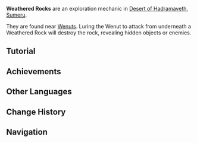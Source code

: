 {{Terminology Infobox
|image     = Tutorial Weathered Rocks.png
|type      = Exploration
|region    = Sumeru
|subregion = Great Red Sand
|area      = Desert of Hadramaveth
}}
'''Weathered Rocks''' are an exploration mechanic in [[Desert of Hadramaveth]], [[Sumeru]].

They are found near [[Wenut]]s. Luring the Wenut to attack from underneath a Weathered Rock will destroy the rock, revealing hidden objects or enemies.

==Tutorial==
{{Transclude|Tutorial/Weathered Rocks}}

==Achievements==
{{Achievement Topic Table|topic=Weathered Rock|requirements=1}}

==Other Languages==
{{Other Languages
|en      = Weathered Rock
|zhs     = 风化岩石
|zhs_rm  = Fēnghuà Yánshí
|zht     = 風化岩石
|zht_rm  = Fēnghuà Yánshí
|zh_tl   = Weathered Rock
|ja      = 風化した岩
|ja_rm   = Fuuka-shita Iwa
|ja_tl   = Weathered Rock
|ko      = 풍화된 바위
|ko_tl   = Weathered Rock
|es      = Roca erosionada
|es_tl   = Eroded Rock
|fr      = Rocher érodé
|fr_tl   = Eroded Rock
|ru      = Обветшавший камень
|ru_tl   = Dilapidated Rock
|th      = หินผาผุกร่อน
|th_rm   = 
|th_tl   = 
|vi      = 
|vi_tl   = 
|de      = Erodierter Fels
|de_tl   = Eroded Rock
|id      = Bebatuan yang Lapuk
|id_tl   = Weathered Rocks
|pt      = Rocha Erodido
|pt_tl   = 
|tr      = Eski Kayalar
|tr_tl   = 
|it      = Rocce consumate
|it_tl   = Consumed Rocks
}}

==Change History==
{{Change History|3.4}}

==Navigation==
{{Exploration Navbox|Sumeru}}